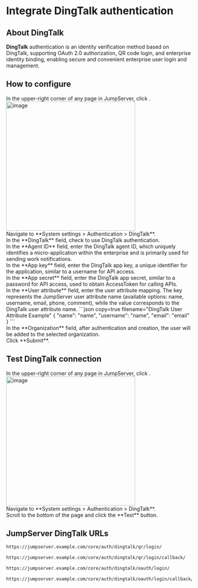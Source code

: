 
# Integrate DingTalk authentication <Icon name="xpackTip"/>

## About DingTalk
**DingTalk** authentication is an identity verification method based on DingTalk, supporting OAuth 2.0 authorization, QR code login, and enterprise identity binding, enabling secure and convenient enterprise user login and management.

## How to configure
<Steps>
<div>
In the upper-right corner of any page in JumpServer, click <Icon name="settings"/>.
<img src="/images/docs/admin-guides/system-settings/nav-settings.png" alt="image" width="350"/>
</div>

<div>
Navigate to **System settings > Authentication > DingTalk**.
</div>

<div>
In the **DingTalk** field, check to use DingTalk authentication.
</div>

<div>
In the **Agent ID** field, enter the DingTalk agent ID, which uniquely identifies a micro-application within the enterprise and is primarily used for sending work notifications.
</div>


<div>
In the **App key** field, enter the DingTalk app key, a unique identifier for the application, similar to a username for API access.
</div>

<div>
In the **App secret** field, enter the DingTalk app secret, similar to a password for API access, used to obtain AccessToken for calling APIs.
</div>

<div>
In the **User attribute** field, enter the user attribute mapping. The key represents the JumpServer user attribute name (available options: name, username, email, phone, comment), while the value corresponds to the DingTalk user attribute name.
```json copy=true filename="DingTalk User Attribute Example"
{
  "name": "name",
  "username": "name",
  "email": "email"
}
```
</div>

<div>
In the **Organization** field, after authentication and creation, the user will be added to the selected organization.
</div>

<div>
Click **Submit**.
</div>

</Steps>

## Test DingTalk connection
<Steps>
<div>
In the upper-right corner of any page in JumpServer, click <Icon name="settings"/>.
<img src="/images/docs/admin-guides/system-settings/nav-settings.png" alt="image" width="350"/>
</div>

<div>
Navigate to **System settings > Authentication > DingTalk**.
</div>

<div>
Scroll to the bottom of the page and click the **Test** button.
</div>

</Steps>

## JumpServer DingTalk URLs

```md filename="QR Login URL"
https://jumpserver.example.com/core/auth/dingtalk/qr/login/
```

```md filename="QR Login Success Callback URL"
https://jumpserver.example.com/core/auth/dingtalk/qr/login/callback/
```

```md filename="OAuth Login URL"
https://jumpserver.example.com/core/auth/dingtalk/oauth/login/
```

```md filename="OAuth Login Success Callback URL"
https://jumpserver.example.com/core/auth/dingtalk/oauth/login/callback/
```